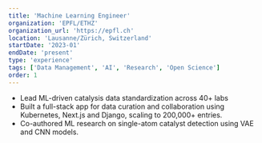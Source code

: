 ```yaml
---
title: 'Machine Learning Engineer'
organization: 'EPFL/ETHZ'
organization_url: 'https://epfl.ch'
location: 'Lausanne/Zürich, Switzerland'
startDate: '2023-01'
endDate: 'present'
type: 'experience'
tags: ['Data Management', 'AI', 'Research', 'Open Science']
order: 1
---
```


- Lead ML-driven catalysis data standardization across 40+ labs
- Built a full-stack app for data curation and collaboration using Kubernetes, Next.js and Django, scaling to 200,000+ entries.
- Co-authored ML research on single-atom catalyst detection using VAE and CNN models.
